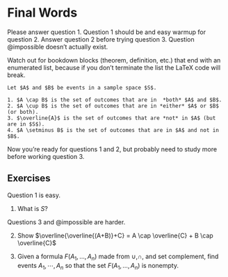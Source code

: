 # Final Words

Please answer question @easy.  Question @easy should be and easy warmup for question @skills. Answer question @skills before trying question @hard.  Question @impossible doesn't actually exist.


Watch out for bookdown\index{bookdown} blocks (theorem, definition, etc.) that end with an enumerated list,
because if you don't terminate the list the LaTeX\index{LaTeX} code will break.


```definition
Let $A$ and $B$ be events in a sample space $S$. 

1. $A \cap B$ is the set of outcomes that are in  *both* $A$ and $B$.
2. $A \cup B$ is the set of outcomes that are in *either* $A$ or $B$ (or both).
3. $\overline{A}$ is the set of outcomes that are *not* in $A$ (but are in $S$). 
4. $A \setminus B$ is the set of outcomes that are in $A$ and not in $B$.

```

Now you're ready for questions @easy and @skills, but probably need to study more before working question @hard.

## Exercises

Question @easy is easy.

@easy. What is $S$?

Questions @hard and @impossible are harder.

@skills. Show $\overline{\overline{(A+B)}+C} = A \cap \overline{C} + B \cap \overline{C}$

@hard. Given a formula $F(A_1,\dotsc,A_n)$ made from $\cup$,$\cap$, and set complement, find events $A_1,\cdots,A_n$ so that the set $F(A_1,\dotsc,A_n)$ is nonempty.